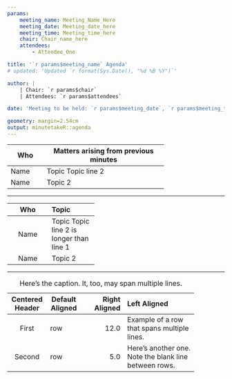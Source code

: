 ```yaml
---
params:
    meeting_name: Meeting_Name_Here
    meeting_date: Meeting_date_here
    meeting_time: Meeting_time_here
    chair: Chair_name_here
    attendees:
        - Attendee_One

title: '`r params$meeting_name` Agenda'
# updated: 'Updated `r format(Sys.Date(), "%d %B %Y")`'

author: |
    | Chair: `r params$chair`
    | Attendees: `r params$attendees`

date: 'Meeting to be held: `r params$meeting_date`, `r params$meeting_time`'

geometry: margin=2.54cm
output: minutetakeR::agenda
---
```


+-----------+---------------------------------------+
| Who       | Matters arising from previous minutes |
+===========+=======================================+
| Name      | Topic                                 |
|           | Topic line 2                          |
+-----------+---------------------------------------+            
| Name      | Topic 2                               |
+-----------+---------------------------------------+

---

----------------------------
 Who         Topic
------------ ---------------
 Name        Topic 
             Topic line 2
             is longer than
             line 1

 Name        Topic 2
----------------------------

---

-------------------------------------------------------------
 Centered   Default           Right Left
  Header    Aligned         Aligned Aligned
----------- ------- --------------- -------------------------
   First    row                12.0 Example of a row that
                                    spans multiple lines.

  Second    row                 5.0 Here's another one. Note
                                    the blank line between
                                    rows.
-------------------------------------------------------------

Table: Here's the caption. It, too, may span
multiple lines.
